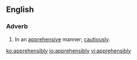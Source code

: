 ==English==

===Adverb===
{{en-adv}}
# In an [[apprehensive]] manner; [[cautiously]].

[[ko:apprehensibly]]
[[io:apprehensibly]]
[[vi:apprehensibly]]